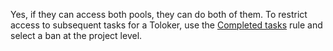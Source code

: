 <Cut title="Can one Toloker get access to two pools in the same project? Can I avoid that?">

Yes, if they can access both pools, they can do both of them. To restrict access to subsequent tasks for a Toloker, use the [Completed tasks](/docs/guide/submitted-answers) rule and select a ban at the project level.

</Cut>
